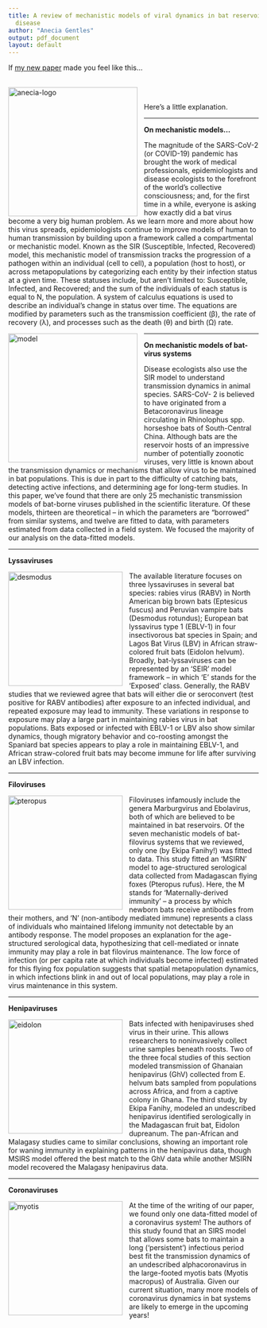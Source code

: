 ```yaml
---
title: A review of mechanistic models of viral dynamics in bat reservoirs for zoonotic
  disease
author: "Anecia Gentles"
output: pdf_document
layout: default
---
```



If [my new paper](https://doi.org/10.1080/20477724.2020.1833161) made you feel like this...

<br>
<img src="/assets/news/anecia-blog/anecia-logo-bat-model-review.png" alt="anecia-logo" style="height: 260px; padding-right: 10px;" align="left">
<br>

Here’s a little explanation.
 
---

**On mechanistic models...**


The magnitude of the SARS-CoV-2 (or COVID-19) pandemic has brought the work of medical professionals, epidemiologists and disease ecologists to the forefront of the world’s collective consciousness; and, for the first time in a while, everyone is asking how exactly did a bat virus become a very big human problem. As we learn more and more about how this virus spreads, epidemiologists continue to improve models of human to human transmission by building upon a framework called a compartmental or mechanistic model. Known as the SIR (Susceptible, Infected, Recovered) model, this mechanistic model of transmission tracks the progression of a pathogen within an individual (cell to cell), a population (host to host), or across metapopulations by categorizing each entity by their infection status at a given time. These statuses include, but aren’t limited to: Susceptible, Infected, and Recovered; and the sum of the individuals of each status is equal to N, the population. A system of calculus equations is used to describe an individual’s change in status over time.  The equations are modified by parameters such as the transmission coefficient (β), the rate of recovery (λ), and processes such as the death (θ) and birth (Ω) rate.

<img src="/assets/news/anecia-blog/anecia-review-model-diagram.jpg" alt="model" style="height: 260px; padding-right: 10px;" align="left">

---

**On mechanistic models of bat-virus systems**

Disease ecologists also use the SIR model to understand transmission dynamics in animal species. SARS-CoV- 2 is believed to have originated from a Betacoronavirus lineage circulating in Rhinolophus spp. horseshoe bats of South-Central China. Although bats are the reservoir hosts of an impressive number of potentially zoonotic viruses, very little is known about the transmission dynamics or mechanisms that allow virus to be maintained in bat populations. This is due in part to the difficulty of catching bats, detecting active infections, and determining age for long-term studies. In this paper, we’ve found that there are only 25 mechanistic transmission models of bat-borne viruses published in the scientific literature. Of these models, thirteen are theoretical – in which the parameters are “borrowed” from similar systems, and twelve are fitted to data, with parameters estimated from data collected in a field system. We focused the majority of our analysis on the data-fitted models.

---

**Lyssaviruses**

<img src="/assets/news/anecia-blog/desmodus.png" alt="desmodus" style="height: 230px; padding-right: 10px;" align="left">The available literature focuses on three lyssaviruses in several bat species: rabies virus (RABV) in North American big brown bats (Eptesicus fuscus) and Peruvian vampire bats (Desmodus rotundus); European bat lyssavirus type 1 (EBLV-1) in four insectivorous bat species in Spain; and Lagos Bat Virus (LBV) in African straw-colored fruit bats (Eidolon helvum). Broadly, bat-lyssaviruses can be represented by an ‘SEIR’ model framework – in which ‘E’ stands for the ‘Exposed’ class. Generally, the RABV studies that we reviewed agree that bats will either die or seroconvert (test positive for RABV antibodies) after exposure to an infected individual, and repeated exposure may lead to immunity. These variations in response to exposure may play a large part in maintaining rabies virus in bat populations. Bats exposed or infected with EBLV-1 or LBV also show similar dynamics, though migratory behavior and co-roosting amongst the Spaniard bat species appears to play a role in maintaining EBLV-1, and African straw-colored fruit bats may become immune for life after surviving an LBV infection.

---

**Filoviruses**

<img src="/assets/news/anecia-blog/pteropus-rufus-pup-santino.png" alt="pteropus" style="height: 230px; padding-right: 10px;" align="left">Filoviruses infamously include the genera Marburgvirus and Ebolavirus, both of which are believed to be maintained in bat reservoirs. Of the seven mechanistic models of bat-filovirus systems that we reviewed, only one (by Ekipa Fanihy!) was fitted to data. This study fitted an ‘MSIRN’ model to age-structured serological data collected from Madagascan flying foxes (Pteropus rufus). Here, the M stands for ‘Maternally-derived immunity’ – a process by which newborn bats receive antibodies from their mothers, and ‘N’ (non-antibody mediated immune) represents a class of individuals who maintained lifelong immunity not detectable by an antibody response. The model proposes an explanation for the age-structured serological data, hypothesizing that cell-mediated or innate immunity may play a role in bat filovirus maintenance. The low force of infection (or per capita rate at which individuals become infected) estimated for this flying fox population suggests that spatial metapopulation dynamics, in which infections blink in and out of local populations, may play a role in virus maintenance in this system.

---

**Henipaviruses**

<img src="/assets/news/anecia-blog/eidolon-helvum.png" alt="eidolon" style="height: 230px; padding-right: 10px;" align="left">Bats infected with henipaviruses shed virus in their urine. This allows researchers to noninvasively collect urine samples beneath roosts. Two of the three focal studies of this section modeled transmission of Ghanaian henipavirus (GhV) collected from E. helvum bats sampled from populations across Africa, and from a captive colony in Ghana. The third study, by Ekipa Fanihy, modeled an undescribed henipavirus identified serologically in the Madagascan fruit bat, Eidolon dupreanum.  The pan-African and Malagasy studies came to similar conclusions, showing an important role for waning immunity in explaining patterns in the henipavirus data, though MSIRS model offered the best match to the GhV data while another MSIRN model recovered the Malagasy henipavirus data. 

---

**Coronaviruses**

<img src="/assets/news/anecia-blog/large-footed-myotis.png" alt="myotis" style="height: 230px; padding-right: 10px;" align="left">At the time of the writing of our paper, we found only one data-fitted model of a coronavirus system! The authors of this study found that an SIRS model that allows some bats to maintain a long (‘persistent’) infectious period best fit the transmission dynamics of an undescribed alphacoronavirus in the large-footed myotis bats (Myotis macropus) of Australia.  Given our current situation, many more models of coronavirus dynamics in bat systems are likely to emerge in the upcoming years!




